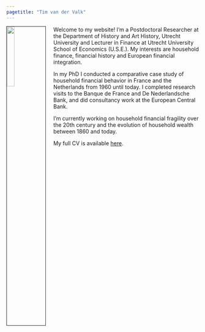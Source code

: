 ```yaml
---
pagetitle: "Tim van der Valk"
---
```


<link rel="stylesheet" href="styles.css" type="text/css">

<img src="images/photo_TV.jpg" style="width:20%; border:1px solid; margin-right: 20px" align="left">


Welcome to my website! I'm a Postdoctoral Researcher at the Department of History and Art History, Utrecht University and Lecturer in Finance at Utrecht University School of Economics (U.S.E.). My interests are household finance, financial history and European financial integration. 

In my PhD I conducted a comparative case study of household financial behavior in France and the Netherlands from 1960 until today. I completed research visits to the Banque de France and De Nederlandsche Bank, and did consultancy work at the European Central Bank.  

I'm currently working on household financial fragility over the 20th century and the evolution of household wealth between 1860 and today.

My full CV is available [here](files/CV_vanderValk.pdf).
